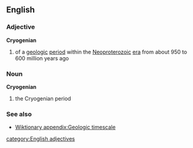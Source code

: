 ==English==
===Adjective===
{{wikipedia}}
'''Cryogenian'''
#{{geology}} of a [[geologic]] [[period]] within the [[Neoproterozoic]] [[era]] from about 950 to 600 million years ago

===Noun===
'''Cryogenian'''
#{{geology}} the Cryogenian period
===See also===
*[[Wiktionary appendix:Geologic timescale]]
[[category:English adjectives]]